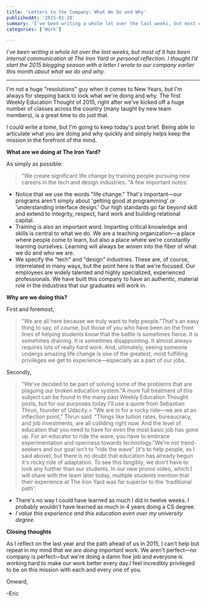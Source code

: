 ```yaml
---
title: 'Letters to the Company: What We Do and Why'
publishedAt: '2015-01-28'
summary: 'I’ve been writing a whole lot over the last weeks, but most of it has been internal communication at The Iron Yard or personal reflection. I thought I’d start the 2015 blogging season with a letter I...'
categories: ['Work']

---
```


*I’ve been writing a whole lot over the last weeks, but most of it has been internal communication at The Iron Yard or personal reflection. I thought I’d start the 2015 blogging season with a letter I wrote to our company earlier this month about what we do and why.*

* * *

I'm not a huge "resolutions" guy when it comes to New Years, but I'm always for stepping back to look what we're doing and why. The first Weekly Education Thought of 2015, right after we've kicked off a huge number of classes across the country (many taught by new team members), is a great time to do just that.

I could write a tome, but I'm going to keep today's post brief. Being able to articulate what you are doing and why quickly and simply helps keep the mission in the forefront of the mind.

**What are we doing at The Iron Yard?**

As simply as possible:

> "We create significant life change by training people pursuing new careers in the tech and design industries. "A few important notes:

-   Notice that we use the words "life change." That's important—our programs aren't simply about 'getting good at programming' or 'understanding interface design.' Our high standards go far beyond skill and extend to integrity, respect, hard work and building relational capital.
-   Training is also an important word. Imparting critical knowledge and skills is central to what we do. We are a teaching organization—a place where people come to learn, but also a place where we're constantly learning ourselves. Learning will always be woven into the fiber of what we do and who we are.
-   We specify the "tech" and "design" industries. These are, of course, interrelated in many ways, but the point here is that we're focused. Our employees are widely talented and highly specialized, experienced professionals. We have built this company to have an authentic, material role in the industries that our graduates will work in.

**Why are we doing this?**

First and foremost,

> "We are all here because we truly want to help people."That's an easy thing to say, of course, but those of you who have been on the front lines of helping students know that the battle is sometimes fierce. It is sometimes draining. It is sometimes disappointing. It almost always requires lots of really hard work. And, ultimately, seeing someone undergo amazing life change is one of the greatest, most fulfilling privileges we get to experience—especially as a part of our jobs.

Secondly,

> "We've decided to be part of solving some of the problems that are plaguing our broken education system."A more full treatment of this subject can be found in the many past Weekly Education Thought posts, but for our purposes today I'll use a quote from Sebastian Thrun, founder of Udacity.> "We are in for a rocky ride—we are at an inflection point," Thrun said. "Things like tuition rates, bureaucracy, and job investments, are all colliding right now. And the level of education that you need to have for even the most basic job has gone up. For an educator to ride the wave, you have to embrace experimentation and openness towards technology."We're not trend-seekers and our goal isn't to "ride the wave" (it's to help people, as I said above), but there is no doubt that education has already begun it's rocky ride of adaptation. To see this tangibly, we don't have to look any further than our students. In our new promo video, which I will share with the team later today, multiple students mention that their experience at The Iron Yard was far superior to the 'traditional path':

-   There's no way I could have learned as much I did in twelve weeks. I probably wouldn't have learned as much in 4 years doing a CS degree.
-   *I value this experience and this education even over my university degree.*

**Closing thoughts**

As I reflect on the last year and the path ahead of us in 2015, I can't help but repeat in my mind that *we are doing important work*. We aren't perfect—no company is perfect—but we're doing a damn fine job and everyone is working hard to make our work better every day.I feel incredibly privileged to be on this mission with each and every one of you.

Onward,

–Eric
